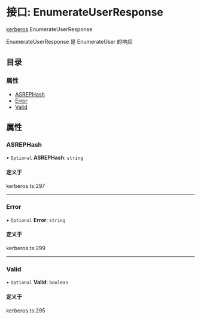 # 接口: EnumerateUserResponse

[kerberos](/templates/protocols/javascript/modules/kerberos).EnumerateUserResponse

EnumerateUserResponse 是 EnumerateUser 的响应

## 目录

### 属性

- [ASREPHash](/templates/protocols/javascript/modules/kerberos.EnumerateUserResponse#asrephash)
- [Error](/templates/protocols/javascript/modules/kerberos.EnumerateUserResponse#error)
- [Valid](/templates/protocols/javascript/modules/kerberos.EnumerateUserResponse#valid)

## 属性

### ASREPHash

• `Optional` **ASREPHash**: `string`

#### 定义于

kerberos.ts:297

___

### Error

• `Optional` **Error**: `string`

#### 定义于

kerberos.ts:299

___

### Valid

• `Optional` **Valid**: `boolean`

#### 定义于

kerberos.ts:295
